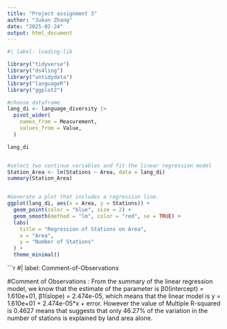 ```yaml
---
title: "Project assignment 3"
author: "Jukun Zhang"
date: "2025-02-24"
output: html_document
---
```


```r
#| label: loading-lib

library("tidyverse")
library("ds4ling")
library("untidydata")
library("languageR")
library("ggplot2")

```



```r
#choose dataframe
lang_di <- language_diversity |>
  pivot_wider(
    names_from = Measurement,
    values_from = Value,
  )

lang_di


#select two continue variables and fit the linear regression model
Station_Area <- lm(Stations ~ Area, data = lang_di)
summary(Station_Area)


#Generate a plot that includes a regression line.
ggplot(lang_di, aes(x = Area, y = Stations)) +
  geom_point(color = "blue", size = 2) +
  geom_smooth(method = "lm", color = "red", se = TRUE) +
  labs(
    title = "Regression of Stations on Area",
    x = "Area",
    y = "Number of Stations"
  ) +
  theme_minimal()
```

```r
#| label: Comment-of-Observations

#Comment of Observations : From the summary of the linear regression model, we know that the estimate of the parameter is β0(intercept) = 1.610e+01, β1(slope) = 2.474e-05, which means that the linear model is y = 1.610e+01 + 2.474e-05*x + error. However the value of Multiple R-squared is 0.4627 means that suggests that only 46.27% of the variation in the number of stations is explained by land area alone.

